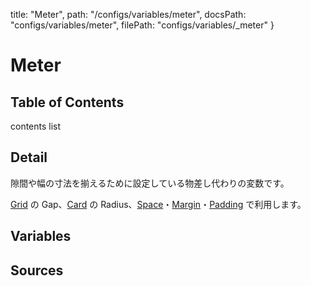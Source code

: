   title: "Meter",
  path: "/configs/variables/meter",
  docsPath: "configs/variables/meter",
  filePath: "configs/variables/_meter"
}


# Meter

## Table of Contents

contents list

## Detail

隙間や幅の寸法を揃えるために設定している物差し代わりの変数です。

[Grid](/styles/layouts/grid) の Gap、[Card](/styles/layouts/card) の Radius、[Space](/styles/utilities/space)・[Margin](/styles/utilities/margin)・[Padding](/styles/utilities/padding) で利用します。

## Variables

<PreviewVariablesSingle filePath={meta.filePath} viewCompiled={false} />

## Sources

<PreviewSources
  title={meta.title}
  docsPath={meta.docsPath}
  scssPath={meta.filePath}
/>
